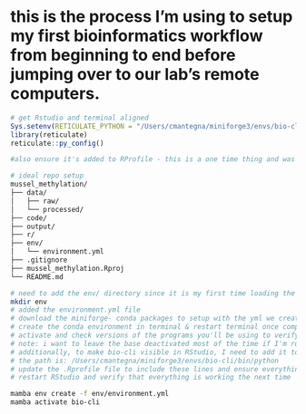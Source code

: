 # this is the process I'm using to setup my first bioinformatics workflow from beginning to end before jumping over to our lab's remote computers.
```r
# get Rstudio and terminal aligned
Sys.setenv(RETICULATE_PYTHON = "/Users/cmantegna/miniforge3/envs/bio-cli/bin/python")
library(reticulate)
reticulate::py_config()

#also ensure it's added to RProfile - this is a one time thing and was done on 10.30.2025
```

```bash
# ideal repo setup
mussel_methylation/
├── data/
│   ├── raw/
│   └── processed/
├── code/
├── output/
├── r/
├── env/
│   └── environment.yml
├── .gitignore
├── mussel_methylation.Rproj
└── README.md

# need to add the env/ directory since it is my first time loading the conda/ mamba environment - this is code that is executed directly in terminal
mkdir env
# added the environment.yml file
# download the miniforge- conda packages to setup with the yml we created
# create the conda environment in terminal & restart terminal once complete
# activate and check versions of the programs you'll be using to verify everything loaded
# note: i want to leave the base deactivated most of the time if I'm running bioinfo projects, so i'll use "mamba activate bio-cli" when I need to use it and "mamba deactivate" when I'm done
# additionally, to make bio-cli visible in RStudio, I need to add it to my system settings.
# the path is: /Users/cmantegna/miniforge3/envs/bio-cli/bin/python
# update the .Rprofile file to include these lines and ensure everything is talking to each other.
# restart RStudio and verify that everything is working the next time 


```

```bash

mamba env create -f env/environment.yml
mamba activate bio-cli

```


